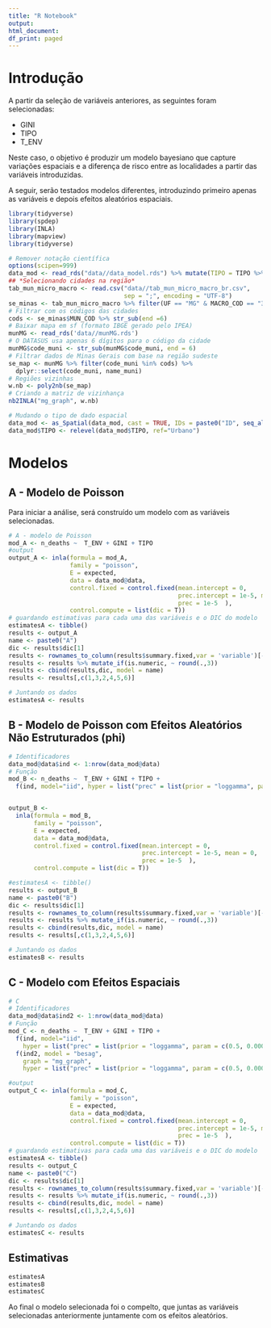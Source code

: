 ---
title: "R Notebook"
output:
html_document:
df_print: paged
---

# Introdução

A partir da seleção de variáveis anteriores, as seguintes foram selecionadas:

* GINI
* TIPO
* T_ENV

Neste caso, o objetivo é produzir um modelo bayesiano que capture variações espaciais e a diferença de risco entre as localidades a partir das variáveis introduzidas.

A seguir, serão testados modelos diferentes, introduzindo primeiro apenas as variáveis e depois efeitos aleatórios espaciais.

```{r}
library(tidyverse)
library(spdep)
library(INLA)
library(mapview)
library(tidyverse)
```

```{r}
# Remover notação científica
options(scipen=999)
data_mod <- read_rds("data//data_model.rds") %>% mutate(TIPO = TIPO %>% as.factor())
## *Selecionando cidades na região*
tab_mun_micro_macro <- read.csv("data//tab_mun_micro_macro_br.csv", 
                                sep = ";", encoding = "UTF-8")
se_minas <- tab_mun_micro_macro %>% filter(UF == "MG" & MACRO_COD == "3107")
# Filtrar com os códigos das cidades
cods <- se_minas$MUN_COD %>% str_sub(end =6)
# Baixar mapa em sf (formato IBGE gerado pelo IPEA)
munMG <- read_rds('data//munMG.rds')
# O DATASUS usa apenas 6 dígitos para o código da cidade
munMG$code_muni <- str_sub(munMG$code_muni, end = 6)
# Filtrar dados de Minas Gerais com base na região sudeste
se_map <- munMG %>% filter(code_muni %in% cods) %>% 
  dplyr::select(code_muni, name_muni)
# Regiões vizinhas
w.nb <- poly2nb(se_map)
# Criando a matriz de vizinhança
nb2INLA("mg_graph", w.nb)

# Mudando o tipo de dado espacial
data_mod <- as_Spatial(data_mod, cast = TRUE, IDs = paste0("ID", seq_along(regiao)))
data_mod$TIPO <- relevel(data_mod$TIPO, ref="Urbano")
```

# Modelos

## A - Modelo de Poisson

Para iniciar a análise, será construído um modelo com as variáveis selecionadas.

```{r}
# A - modelo de Poisson
mod_A <- n_deaths ~  T_ENV + GINI + TIPO
#output
output_A <- inla(formula = mod_A,
                 family = "poisson",
                 E = expected, 
                 data = data_mod@data,
                 control.fixed = control.fixed(mean.intercept = 0, 
                                               prec.intercept = 1e-5, mean = 0,
                                               prec = 1e-5  ),
                 control.compute = list(dic = T))
# guardando estimativas para cada uma das variáveis e o DIC do modelo
estimatesA <- tibble()
results <- output_A 
name <- paste0("A") 
dic <- results$dic[1]
results <- rownames_to_column(results$summary.fixed,var = 'variable')[-1,c(1,2,4,6)]
results <- results %>% mutate_if(is.numeric, ~ round(.,3))
results <- cbind(results,dic, model = name)
results <- results[,c(1,3,2,4,5,6)]

# Juntando os dados
estimatesA <- results
```

## B - Modelo de Poisson com Efeitos Aleatórios Não Estruturados (phi)

```{r}
# Identificadores
data_mod@data$ind <- 1:nrow(data_mod@data)
# Função
mod_B <- n_deaths ~  T_ENV + GINI + TIPO +
  f(ind, model="iid", hyper = list("prec" = list(prior = "loggamma", param = c(0.5, 0.0005))))


output_B <- 
  inla(formula = mod_B,
       family = "poisson",
       E = expected, 
       data = data_mod@data,
       control.fixed = control.fixed(mean.intercept = 0, 
                                     prec.intercept = 1e-5, mean = 0,
                                     prec = 1e-5  ),
       control.compute = list(dic = T))

#estimatesA <- tibble()
results <- output_B
name <- paste0("B") 
dic <- results$dic[1]
results <- rownames_to_column(results$summary.fixed,var = 'variable')[-1,c(1,2,4,6)]
results <- results %>% mutate_if(is.numeric, ~ round(.,3))
results <- cbind(results,dic, model = name)
results <- results[,c(1,3,2,4,5,6)]

# Juntando os dados
estimatesB <- results
```

## C - Modelo com Efeitos Espaciais

```{r}
# C
# Identificadores
data_mod@data$ind2 <- 1:nrow(data_mod@data)
# Função
mod_C <- n_deaths ~  T_ENV + GINI + TIPO +
  f(ind, model="iid",
    hyper = list("prec" = list(prior = "loggamma", param = c(0.5, 0.0005))))+
  f(ind2, model = "besag", 
    graph = "mg_graph", 
    hyper = list("prec" = list(prior = "loggamma", param = c(0.5, 0.0005)))) 

#output
output_C <- inla(formula = mod_C,
                 family = "poisson",
                 E = expected, 
                 data = data_mod@data,
                 control.fixed = control.fixed(mean.intercept = 0, 
                                               prec.intercept = 1e-5, mean = 0,
                                               prec = 1e-5  ),
                 control.compute = list(dic = T))
# guardando estimativas para cada uma das variáveis e o DIC do modelo
estimatesA <- tibble()
results <- output_C
name <- paste0("C") 
dic <- results$dic[1]
results <- rownames_to_column(results$summary.fixed,var = 'variable')[-1,c(1,2,4,6)]
results <- results %>% mutate_if(is.numeric, ~ round(.,3))
results <- cbind(results,dic, model = name)
results <- results[,c(1,3,2,4,5,6)]

# Juntando os dados
estimatesC <- results
```
## Estimativas

```{r}
estimatesA
estimatesB
estimatesC
```

Ao final o modelo selecionada foi o compelto, que juntas as variáveis selecionadas anteriormente juntamente com os efeitos aleatórios.


